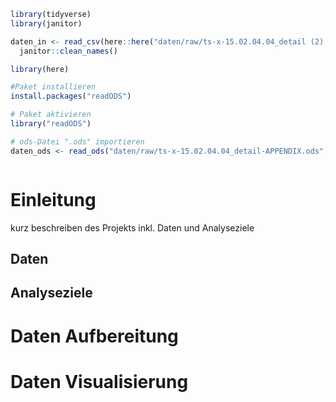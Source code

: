 ```r
library(tidyverse)
library(janitor)


```

```r
daten_in <- read_csv(here::here("daten/raw/ts-x-15.02.04.04_detail (2).csv")) |>
  janitor::clean_names()
```

```r
library(here)
```

```r
#Paket installieren
install.packages("readODS")

# Paket aktivieren
library("readODS")

# ods-Datei ".ods" importieren
daten_ods <- read_ods("daten/raw/ts-x-15.02.04.04_detail-APPENDIX.ods", sheet = "period":"sex", range = "D1:D26")
```

```         
```

# Einleitung

kurz beschreiben des Projekts inkl. Daten und Analyseziele

## Daten

## Analyseziele

# Daten Aufbereitung

# Daten Visualisierung
